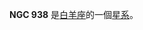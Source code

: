 {{NGCInfoBox|NGCID=NGC 938|發現者=德亞瑞司特|發現日期=1863年12月30日|其他編號=UGC 1947,MCG 3-7-17,ZWG 462.17|曆元=J2000.0|赤經=2時28分33.5秒
|赤緯=20°17'2"|星座=白羊座|星體=星系|星等=12.5|表面亮度=13.3|藍等=13.5}}

'''NGC 938''' 是[[白羊座|白羊座]]的一個[[星系|星系]]。

{{NGCReference|938}}

{{Catalogs|NGC=938}}